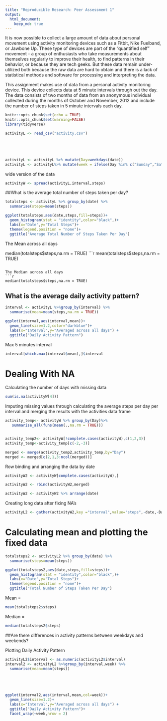 ```yaml
---
title: "Reproducible Research: Peer Assessment 1"
output: 
  html_document:
    keep_md: true
---
```



It is now possible to collect a large amount of data about personal movement using activity monitoring devices such as a Fitbit, Nike Fuelband, or Jawbone Up. These type of devices are part of the "quantified self" movement - a group of enthusiasts who take measurements about themselves regularly to improve their health, to find patterns in their behavior, or because they are tech geeks. But these data remain under-utilized both because the raw data are hard to obtain and there is a lack of statistical methods and software for processing and interpreting the data.

This assignment makes use of data from a personal activity monitoring device. This device collects data at 5 minute intervals through out the day. The data consists of two months of data from an anonymous individual collected during the months of October and November, 2012 and include the number of steps taken in 5 minute intervals each day.




```r
knitr::opts_chunk$set(echo = TRUE)
knitr::opts_chunk$set(warning=FALSE)
library(tidyverse)
```



```r
activityL <- read_csv("activity.csv")





activityL <- activityL %>% mutate(Day=weekdays(date))
activityL <- activityL%>% mutate(week = ifelse(Day %in% c("Sunday","Saturday"),"weekend","weekday"))
```


wide version of the data



```r
activityW <- spread(activityL,interval,steps)
```

##What is the average total number of steps taken per day?


```r
totalsteps <- activityL %>% group_by(date) %>%
  summarise(steps=mean(steps))

ggplot(totalsteps,aes(date,steps,fill=steps))+
  geom_histogram(stat = "identity",color="black",)+
  labs(x="Date",y="Total Steps")+
  theme(legend.position = "none")+
  ggtitle("Average Total Number of Steps Taken Per Day")
```


The Mean across all days

median(totalsteps$steps,na.rm = TRUE)
```r
mean(totalsteps$steps,na.rm = TRUE)
```

The Median across all days
```r
median(totalsteps$steps,na.rm = TRUE)
```



## What is the average daily activity pattern?
```r
interval <- activityL %>%group_by(interval) %>%
  summarise(mean=mean(steps,na.rm = TRUE))

ggplot(interval,aes(interval,mean))+
  geom_line(size=1.2,color="darkblue")+
  labs(x="Interval",y="Averaged across all days") +
  ggtitle("Daily Activity Pattern")
```

Max 5 minutes interval 

```r
interval[which.max(interval$mean),]$interval
```


# Dealing With NA


Calculating the number of days with missing data
```r
sum(is.na(activityW[4]))
```



Imputing missing values through calculating the average steps per day per interval and merging the results with the activities data frame
```r
activity_temp<- activityW %>% group_by(Day)%>%
   summarise_all(funs(mean(.,na.rm = TRUE)))


activity_temp2<- activityW[!complete.cases(activityW),c(1,2,3)]
activity_temp<-activity_temp[c(-2,-3)]

merged <- merge(activity_temp2,activity_temp,by="Day")
merged <- merged[c(2,1,3:ncol(merged))]

```

Row binding and arranging the data by date
```r
activityW2 <- activityW[complete.cases(activityW),]

activityW2 <- rbind(activityW2,merged)

activityW2 <- activityW2 %>% arrange(date)
```



Creating long data after fixing NA's
```r
activityL2 <- gather(activityW2,key ="interval",value="steps",-date,-Day,-week)
```

# Calculating mean and plotting  the fixed data
```r

totalsteps2 <- activityL2 %>% group_by(date) %>%
  summarise(steps=mean(steps))

ggplot(totalsteps2,aes(date,steps,fill=steps))+
  geom_histogram(stat = "identity",color="black",)+
  labs(x="Date",y="Total Steps")+
  theme(legend.position = "none")+
  ggtitle("Total Number of Steps Taken Per Day")
```


Mean = 
```r
mean(totalsteps2$steps)
```


Median = 
```r
median(totalsteps2$steps)
```
##Are there differences in activity patterns between weekdays and weekends?

Plotting Daily Activity Pattern 
```r
activityL2$interval <- as.numeric(activityL2$interval)
interval2 <- activityL2 %>%group_by(interval,week) %>%
  summarise(mean=mean(steps))





ggplot(interval2,aes(interval,mean,col=week))+
  geom_line(size=1.2)+
  labs(x="Interval",y="Averaged across all days") +
  ggtitle("Daily Activity Pattern")+
  facet_wrap(~week,nrow = 2)


```


